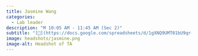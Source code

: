 ```yaml
---
title: Jasmine Wang
categories: 
  - Lab leader
description: "M 10:05 AM - 11:45 AM (Sec 2)"
subtitle: "[🔗](https://docs.google.com/spreadsheets/d/1gXNQ9UMT01bU9qr-YDsA2GIpslldHmfwPg1gcOj2GTA/edit?usp=sharing)"
image: headshots/jasmine.png
image-alt: Headshot of TA
---
```

